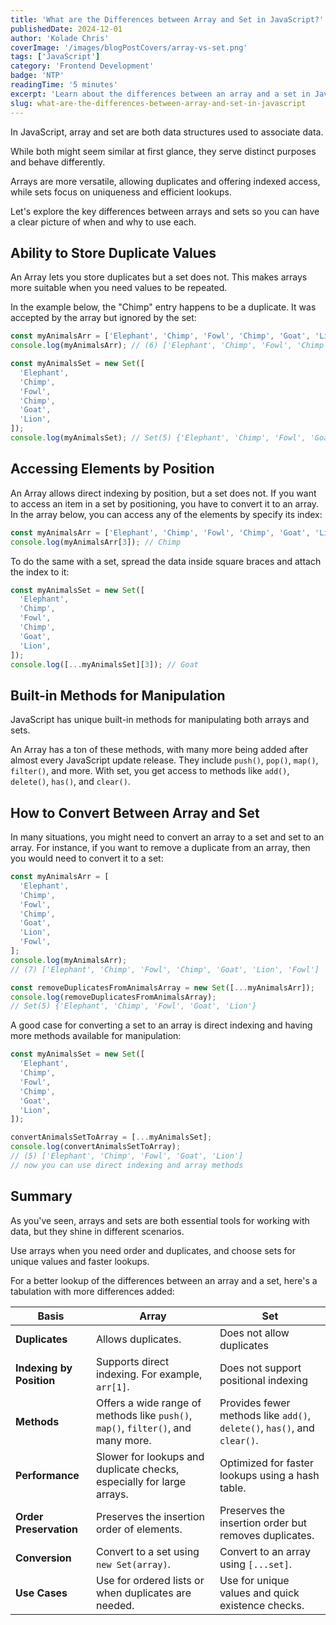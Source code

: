 ```yaml
---
title: 'What are the Differences between Array and Set in JavaScript?'
publishedDate: 2024-12-01
author: 'Kolade Chris'
coverImage: '/images/blogPostCovers/array-vs-set.png'
tags: ['JavaScript']
category: 'Frontend Development'
badge: 'NTP'
readingTime: '5 minutes'
excerpt: 'Learn about the differences between an array and a set in JavaScript so you can decide which to use'
slug: what-are-the-differences-between-array-and-set-in-javascript
---
```


In JavaScript, array and set are both data structures used to associate data.

While both might seem similar at first glance, they serve distinct purposes and behave differently.

Arrays are more versatile, allowing duplicates and offering indexed access, while sets focus on uniqueness and efficient lookups.

Let's explore the key differences between arrays and sets so you can have a clear picture of when and why to use each.

## Ability to Store Duplicate Values

An Array lets you store duplicates but a set does not. This makes arrays more suitable when you need values to be repeated.

In the example below, the "Chimp" entry happens to be a duplicate. It was accepted by the array but ignored by the set:

```js
const myAnimalsArr = ['Elephant', 'Chimp', 'Fowl', 'Chimp', 'Goat', 'Lion'];
console.log(myAnimalsArr); // (6) ['Elephant', 'Chimp', 'Fowl', 'Chimp', 'Goat', 'Lion']

const myAnimalsSet = new Set([
  'Elephant',
  'Chimp',
  'Fowl',
  'Chimp',
  'Goat',
  'Lion',
]);
console.log(myAnimalsSet); // Set(5) {'Elephant', 'Chimp', 'Fowl', 'Goat', 'Lion'}
```

## Accessing Elements by Position

An Array allows direct indexing by position, but a set does not. If you want to access an item in a set by positioning, you have to convert it to an array.
In the array below, you can access any of the elements by specify its index:

```js
const myAnimalsArr = ['Elephant', 'Chimp', 'Fowl', 'Chimp', 'Goat', 'Lion'];
console.log(myAnimalsArr[3]); // Chimp
```

To do the same with a set, spread the data inside square braces and attach the index to it:

```js
const myAnimalsSet = new Set([
  'Elephant',
  'Chimp',
  'Fowl',
  'Chimp',
  'Goat',
  'Lion',
]);
console.log([...myAnimalsSet][3]); // Goat
```

## Built-in Methods for Manipulation

JavaScript has unique built-in methods for manipulating both arrays and sets.

An Array has a ton of these methods, with many more being added after almost every JavaScript update release. They include `push()`, `pop()`, `map()`, `filter()`, and more.
With set, you get access to methods like `add()`, `delete()`, `has()`, and `clear()`.

## How to Convert Between Array and Set

In many situations, you might need to convert an array to a set and set to an array.
For instance, if you want to remove a duplicate from an array, then you would need to convert it to a set:

```js
const myAnimalsArr = [
  'Elephant',
  'Chimp',
  'Fowl',
  'Chimp',
  'Goat',
  'Lion',
  'Fowl',
];
console.log(myAnimalsArr);
// (7) ['Elephant', 'Chimp', 'Fowl', 'Chimp', 'Goat', 'Lion', 'Fowl']

const removeDuplicatesFromAnimalsArray = new Set([...myAnimalsArr]);
console.log(removeDuplicatesFromAnimalsArray);
// Set(5) {'Elephant', 'Chimp', 'Fowl', 'Goat', 'Lion'}
```

A good case for converting a set to an array is direct indexing and having more methods available for manipulation:

```js
const myAnimalsSet = new Set([
  'Elephant',
  'Chimp',
  'Fowl',
  'Chimp',
  'Goat',
  'Lion',
]);

convertAnimalsSetToArray = [...myAnimalsSet];
console.log(convertAnimalsSetToArray);
// (5) ['Elephant', 'Chimp', 'Fowl', 'Goat', 'Lion']
// now you can use direct indexing and array methods
```

## Summary

As you've seen, arrays and sets are both essential tools for working with data, but they shine in different scenarios.

Use arrays when you need order and duplicates, and choose sets for unique values and faster lookups.

For a better lookup of the differences between an array and a set, here's a tabulation with more differences added:

| **Basis**                | **Array**                                                                         | **Set**                                                                  |
| ------------------------ | --------------------------------------------------------------------------------- | ------------------------------------------------------------------------ |
| **Duplicates**           | Allows duplicates.                                                                | Does not allow duplicates                                                |
| **Indexing by Position** | Supports direct indexing. For example, `arr[1]`.                                  | Does not support positional indexing                                     |
| **Methods**              | Offers a wide range of methods like `push()`, `map()`, `filter()`, and many more. | Provides fewer methods like `add()`, `delete()`, `has()`, and `clear()`. |
| **Performance**          | Slower for lookups and duplicate checks, especially for large arrays.             | Optimized for faster lookups using a hash table.                         |
| **Order Preservation**   | Preserves the insertion order of elements.                                        | Preserves the insertion order but removes duplicates.                    |
| **Conversion**           | Convert to a set using `new Set(array)`.                                          | Convert to an array using `[...set]`.                                    |
| **Use Cases**            | Use for ordered lists or when duplicates are needed.                              | Use for unique values and quick existence checks.                        |
